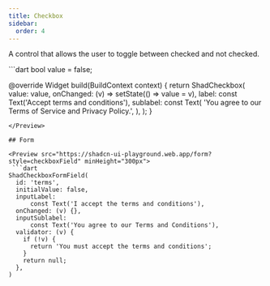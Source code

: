 ```yaml
---
title: Checkbox
sidebar:
  order: 4
---
```


A control that allows the user to toggle between checked and not checked.

<Preview src="https://shadcn-ui-playground.web.app/checkbox">
 ```dart
bool value = false;

@override
Widget build(BuildContext context) {
  return ShadCheckbox(
    value: value,
    onChanged: (v) => setState(() => value = v),
    label: const Text('Accept terms and conditions'),
    sublabel: const Text(
      'You agree to our Terms of Service and Privacy Policy.',
    ),
  );
}
```
</Preview>

## Form

<Preview src="https://shadcn-ui-playground.web.app/form?style=checkboxField" minHeight="300px">
 ```dart
ShadCheckboxFormField(
  id: 'terms',
  initialValue: false,
  inputLabel:
      const Text('I accept the terms and conditions'),
  onChanged: (v) {},
  inputSublabel:
      const Text('You agree to our Terms and Conditions'),
  validator: (v) {
    if (!v) {
      return 'You must accept the terms and conditions';
    }
    return null;
  },
)
```
</Preview>
